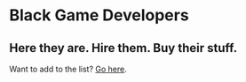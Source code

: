 # Black Game Developers

## Here they are. Hire them. Buy their stuff. 

Want to add to the list? [Go here](https://github.com/QuantumBox/blackgamedevs#want-to-add-someone-to-the-list).
